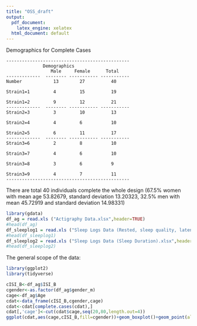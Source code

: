 ```yaml
---
title: "OSS_draft"
output:
  pdf_document: 
    latex_engine: xelatex
  html_document: default
---
```

Demographics for Complete Cases

    -----------------------------------------------
                  Demographics
                     Male     Female      Total
    -------------  -------- ----------- -----------  
    Number            13        27          40                          
    
    Strain1=1         4         15          19
    
    Strain1=2         9         12          21
    -------------  -------- ----------- ----------- 
    Strain2=3         3         10          13
    
    Strain2=4         4         6           10
      
    Strain2=5         6         11          17
    -------------  -------- ----------- ----------- 
    Strain3=6         2         8           10
    
    Strain3=7         4         6           10
    
    Strain3=8         3         6           9
  
    Strain3=9         4         7           11
    -----------------------------------------------
    
There are total 40 individuals complete the whole design (67.5\% women with mean age 53.82679, standard deviation 13.20323, 32.5\% men with mean 45.72919 and standard deviation 14.98331) 
    
```r
library(gdata)
df_ag = read.xls ("Actigraphy Data.xlsx",header=TRUE)
#head(df_ag)
df_sleeplog1 = read.xls ("Sleep Logs Data (Rested, sleep quality, latency, highness, tolerance).xlsx",header=TRUE)
#head(df_sleeplog1)
df_sleeplog2 = read.xls ("Sleep Logs Data (Sleep Duration).xlsx",header=TRUE)
#head(df_sleeplog2)
```
The general scope of the data:
```r
library(ggplot2)
library(tidyverse)
```
```r
cISI_B<-df_ag$ISI_B
cgender<-as.factor(df_ag$gender_m)
cage<-df_ag$Age
cdat<-data_frame(cISI_B,cgender,cage)
cdat<-cdat[complete.cases(cdat),]
cdat[,'cage']<-cut(cdat$cage,seq(20,80,length.out=4))
ggplot(cdat,aes(cage,cISI_B,fill=cgender))+geom_boxplot()+geom_point(alpha=0.3)
```
    